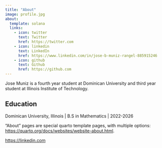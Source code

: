 ```yaml
---
title: "About"
image: profile.jpg
about:
  template: solana
  links:
    - icon: twitter
      text: Twitter
      href: https://twitter.com
    - icon: linkedin
      text: LinkedIn
      href: https://www.linkedin.com/in/jose-b-muniz-rangel-885915246 
    - icon: github
      text: Github
      href: https://github.com
---
```


Jose Muniz is a fourth year student at Dominican University and third year student at Illinois Institute of Technology.

## Education

Dominican University, Illinois \| B.S in Mathematics \| 2022-2026

"About" pages are special quarto template pages, with multiple options: <https://quarto.org/docs/websites/website-about.html>.

<https://linkedin.com>
